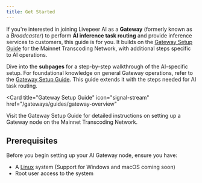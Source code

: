```yaml
---
title: Get Started
---
```


If you're interested in joining Livepeer AI as a **Gateway** (formerly known as
a _Broadcaster_) to perform **AI inference task routing** and provide inference
services to customers, this guide is for you. It builds on the
[Gateway Setup Guide](/gateways/guides/gateway-overview) for the Mainnet
Transcoding Network, with additional steps specific to AI operations.

Dive into the **subpages** for a step-by-step walkthrough of the AI-specific
setup. For foundational knowledge on general Gateway operations, refer to the
[Gateway Setup Guide](/gateways/guides/gateway-overview). This guide extends it
with the steps needed for AI task routing.

<Card
  title="Gateway Setup Guide"
  icon="signal-stream"
  href="/gateways/guides/gateway-overview"
>
  Visit the Gateway Setup Guide for detailed instructions on setting up a
  Gateway node on the Mainnet Transcoding Network.
</Card>

## Prerequisites

Before you begin setting up your AI Gateway node, ensure you have:

- A [Linux](https://ubuntu.com/download/desktop) system (Support for Windows and
  macOS coming soon)
- Root user access to the system
